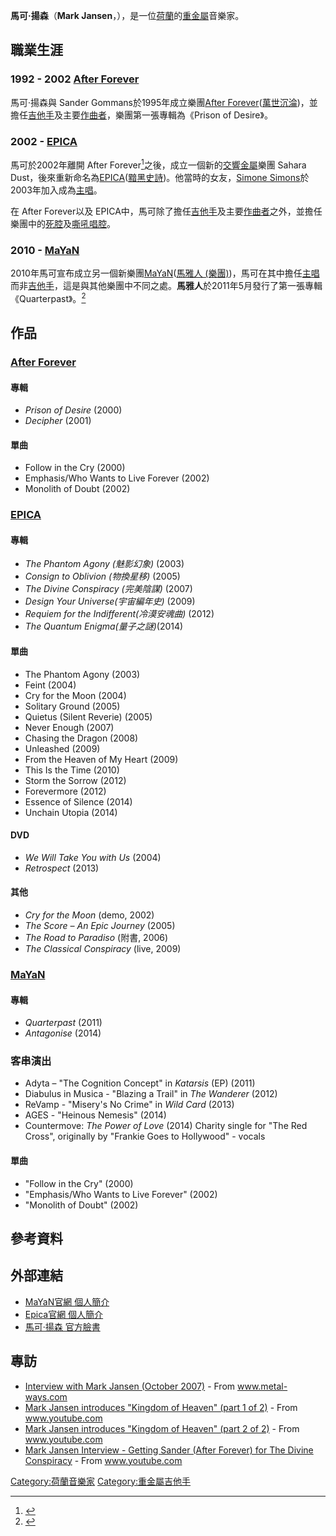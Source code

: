 {{Infobox musical artist
|name = 馬可·揚森
|background = 男歌手
|image = Epica Hellfest 2007 18.jpg
|caption =  馬可·揚森 在法國Helfest，2007年
|nationality = {{NED}}
|birth_date = {{Birth date and age|1978|12|15}} 
|birth_place = {{NED}}
|genre = [[交響金屬|交響金屬]]，[[前衛金屬|前衛金屬]]，[[死亡金屬|死亡金屬]] 
|occupation = [[音樂家|音樂家]]，[[填詞|作詞]][[作曲家|作曲家]]
|years_active = 1995 - 現今
|instrument = [[吉他|吉他]]，[[嘶吼腔|嘶吼腔]]，[[死腔|死腔]]
|First_album = 
|Latest_album = 
|Notable_albums = 
|Notable songs = 
|label = Nuclear Blast
|associated_acts = [[EPICA|EPICA]]，[[MaYaN|MaYaN]]，[[After_Forever|After Forever]]
|website = 
}}

'''馬可·揚森'''（'''Mark Jansen'''，{{bd|1978年|12月15日|catIdx=M}}），是一位[[荷蘭|荷蘭]]的[[重金屬音樂|重金屬]]音樂家。

==職業生涯==
=== 1992 - 2002  [[After_Forever|After Forever]] ===
馬可·揚森與 Sander Gommans於1995年成立樂團[[After_Forever|After Forever]]([[萬世沉淪|萬世沉淪]])，並擔任[[吉他手|吉他手]]及主要[[作曲者|作曲者]]，樂團第一張專輯為《Prison of Desire》。

=== 2002 -  [[EPICA|EPICA]] ===
馬可於2002年離開 After Forever<ref>{{Cite web |url=http://www.faceculture.tv/index.php?cnti_key=11736877 |title=存档副本 |access-date=2011-11-30 |archive-url=https://web.archive.org/web/20120220081003/http://www.faceculture.tv/index.php?cnti_key=11736877 |archive-date=2012-02-20 |dead-url=yes }}</ref>之後，成立一個新的[[交響金屬|交響金屬]]樂團 Sahara Dust，後來重新命名為[[EPICA|EPICA]]([[黯黑史詩|黯黑史詩]])。他當時的女友，[[Simone_Simons|Simone Simons]]於2003年加入成為[[主唱|主唱]]。

在 After Forever以及 EPICA中，馬可除了擔任[[吉他手|吉他手]]及主要[[作曲者|作曲者]]之外，並擔任樂團中的[[死腔|死腔]]及[[嘶吼唱腔|嘶吼唱腔]]。

=== 2010 - [[MaYaN|MaYaN]] ===
2010年馬可宣布成立另一個新樂團[[MaYaN|MaYaN]]([[馬雅人_(樂團)|馬雅人 (樂團)]])，馬可在其中擔任[[主唱|主唱]]而非[[吉他手|吉他手]]，這是與其他樂團中不同之處。'''馬雅人'''於2011年5月發行了第一張專輯 《Quarterpast》。<ref>{{Cite web |url=http://www.nuclearblast.de/en/label/music/band/discography/details/330731.71113.quarterpast.html |title=存档副本 |access-date=2011-11-30 |archive-date=2017-08-28 |archive-url=https://web.archive.org/web/20170828151644/http://www.nuclearblast.de/en/label/music/band/discography/details/330731.71113.quarterpast.html |dead-url=no }}</ref>

==作品==
=== [[After_Forever|After Forever]] ===
====專輯====
*''Prison of Desire'' (2000)
*''Decipher'' (2001)
====單曲====
* Follow in the Cry (2000)
* Emphasis/Who Wants to Live Forever (2002)
* Monolith of Doubt (2002)
=== [[EPICA|EPICA]] ===
====專輯====
*''The Phantom Agony (魅影幻象)'' (2003)
*''Consign to Oblivion (物換星移)'' (2005)
*''The Divine Conspiracy (完美陰謀)'' (2007)
*''Design Your Universe(宇宙編年史)'' (2009)
*''Requiem for the Indifferent(冷漠安魂曲)'' (2012)
*''The Quantum Enigma(量子之謎)''(2014)
====單曲====
* The Phantom Agony (2003)
* Feint (2004)
* Cry for the Moon  (2004)
* Solitary Ground (2005)
* Quietus (Silent Reverie) (2005)
* Never Enough (2007)
* Chasing the Dragon (2008)
* Unleashed (2009)
* From the Heaven of My Heart (2009)
* This Is the Time (2010)
* Storm the Sorrow (2012)
* Forevermore (2012)
* Essence of Silence (2014)
* Unchain Utopia (2014)

====DVD====
*''We Will Take You with Us'' (2004)
*''Retrospect'' (2013)

====其他====
*''Cry for the Moon'' (demo, 2002)
*''The Score – An Epic Journey'' (2005)
*''The Road to Paradiso'' (附書, 2006)
*''The Classical Conspiracy'' (live, 2009)

=== [[MaYaN|MaYaN]] ===

====專輯====
*''Quarterpast'' (2011)
*''Antagonise''  (2014)

===客串演出===
*Adyta – "The Cognition Concept" in ''Katarsis'' (EP) (2011)
*Diabulus in Musica - "Blazing a Trail" in  ''The Wanderer'' (2012)
*ReVamp - "Misery's No Crime" in ''Wild Card '' (2013)
*AGES - "Heinous Nemesis" (2014)
*Countermove: ''The Power of Love'' (2014) Charity single for "The Red Cross", originally by "Frankie Goes to Hollywood" - vocals

====單曲====
*"Follow in the Cry" (2000)
*"Emphasis/Who Wants to Live Forever" (2002)
*"Monolith of Doubt" (2002)

==參考資料==
{{reflist}}

==外部連結==
{{commons|Mark Jansen}}
*[https://web.archive.org/web/20120211075011/http://www.mayanofficial.com/band/1/Mark-Jansen MaYaN官網 個人簡介]
*[http://www.epica.nl/?page=band&show=members&sub=2 Epica官網 個人簡介] {{Wayback|url=http://www.epica.nl/?page=band&show=members&sub=2 |date=20090727080209 }}
*[http://www.facebook.com/pages/Mark-Jansen-Official/159961010729951?sk=wall/ 馬可·揚森 官方臉書]

==專訪==
*[http://www.metal-ways.com/115/8/interview-epica-interview-metal-female-voices-wieze.html Interview with Mark Jansen (October 2007)] {{Wayback|url=http://www.metal-ways.com/115/8/interview-epica-interview-metal-female-voices-wieze.html |date=20190914054613 }} - From [http://www.metal-ways.com www.metal-ways.com] {{Wayback|url=http://www.metal-ways.com/ |date=20210127220657 }}
*[http://www.youtube.com/watch?v=RSEn39OVg4g Mark Jansen introduces "Kingdom of Heaven" (part 1 of 2)] {{Wayback|url=http://www.youtube.com/watch?v=RSEn39OVg4g |date=20160315134420 }} - From [http://www.youtube.com www.youtube.com] {{Wayback|url=http://www.youtube.com/ |date=20050428014715 }}
*[http://www.youtube.com/watch?v=3he-UEgZIbI Mark Jansen introduces "Kingdom of Heaven" (part 2 of 2)] {{Wayback|url=http://www.youtube.com/watch?v=3he-UEgZIbI |date=20160418103542 }} - From [http://www.youtube.com www.youtube.com] {{Wayback|url=http://www.youtube.com/ |date=20050428014715 }}
*[http://www.youtube.com/watch?v=v7z1YV9vwac Mark Jansen Interview - Getting Sander (After Forever) for The Divine Conspiracy] {{Wayback|url=http://www.youtube.com/watch?v=v7z1YV9vwac |date=20160420024238 }} - From [http://www.youtube.com www.youtube.com] {{Wayback|url=http://www.youtube.com/ |date=20050428014715 }}

{{Authority control}}
{{DEFAULTSORT:Jansen, Mark}}
[[Category:荷蘭音樂家|Category:荷蘭音樂家]]
[[Category:重金屬吉他手|Category:重金屬吉他手]]